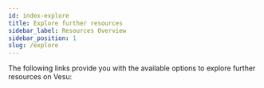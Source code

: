 ```yaml
---
id: index-explore
title: Explore further resources
sidebar_label: Resources Overview
sidebar_position: 1
slug: /explore
---
```



The following links provide you with the available options to explore further resources on Vesu:

 <div class="row">
 <div class="col">
     <Card
        title="The Vesu whitepaper"
        description="Explore the Vesu whitepaper"
        page="/explore/whitepaper"
        />
 </div>
 </div>

 <div class="row">
 <div class="col">
     <Card
        title="Vesu protocol architecture"
        description="Explore the Vesu protocol architecture"
        page="/explore/architecture"
        />
 </div>
 </div>

  <div class="row">
 <div class="col">
     <Card
        title="Vesu contracts"
        description="Explore Vesu contracts and addresses per chain"
        page="/explore/contracts"
        />
 </div>
 </div>